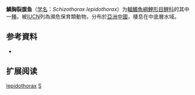 {{Speciesbox
| name = 鱗胸裂腹鱼
| status = EN
| status_system = IUCN3.1
| image = 
| genus = Schizothorax
| species = lepidothorax
| authority = [[Yang|Yang]], 1991
| synonyms = 
}}

'''鱗胸裂腹鱼'''（[[学名|学名]]：''Schizothorax lepidothorax''）为[[輻鰭魚綱|輻鰭魚綱]][[鯉形目|鯉形目]][[鲤科|鲤科]]的其中一[[種|種]]。被[[IUCN|IUCN]]列為瀕危保育類動物，分布於[[亞洲|亞洲]][[中國|中國]]，棲息在中底層水域。

== 参考資料 ==
*{{FishBase_species|genus=Schizothorax|species=lepidothorax|year=2011|month=12}}

== 扩展阅读 ==
{{refbegin}}
{{wikispecies-inline|Schizothorax lepidothorax|鱗胸裂腹鱼}}
{{refend}}
{{Taxonbar|from=Q2236074}}

[[Category:裂腹鱼属|lepidothorax]]
[[Category:1991年描述的鱼类|S]]


{{鯉形目小作品}}